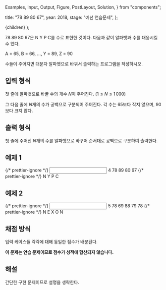   Examples,
  Input,
  Output,
  Figure,
  PostLayout,
  Solution,
} from "components";

  title: "78 89 80 67",
  year: 2018,
  stage: "예선 연습문제",
};

  <PostLayout meta={meta}>{children}</PostLayout>
);

$78$ $89$ $80$ $67$은 N Y P C를 수로 표현한 것이다. 다음과 같이 알파뱃과 수를 대응시킬 수 있다.

A = $65$, B = $66$, …, Y = $89$, Z = $90$

수들이 주어지면 대문자 알파벳으로 바꿔서 출력하는 프로그램을 작성하시오.

## 입력 형식

첫 줄에 알파뱃으로 바꿀 수의 개수 $N$이 주어진다. ($1 \le N \le 1\,000$)

그 다음 줄에 $N$개의 수가 공백으로 구분되어 주어진다. 각 수는 $65$보다 작지 않으며, $90$보다 크지 않다.

## 출력 형식

첫 줄에 주어진 $N$개의 수를 알파뱃으로 바꾸어 순서대로 공백으로 구분하여 출력한다.

## 예제 1

<Examples>
  {/* prettier-ignore */}
  <Input>
4
78 89 80 67
  </Input>
  {/* prettier-ignore */}
  <Output>
N Y P C
  </Output>
</Examples>

## 예제 2

<Examples>
  {/* prettier-ignore */}
  <Input>
5
78 69 88 79 78
  </Input>
  {/* prettier-ignore */}
  <Output>
N E X O N
  </Output>
</Examples>

## 채점 방식

입력 케이스들 각각에 대해 동일한 점수가 배분된다.

**이 문제는 연습 문제이므로 점수가 성적에 합산되지 않습니다.**

## 해설

<Solution>간단한 구현 문제이므로 설명을 생략한다.</Solution>
